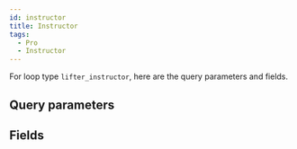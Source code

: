 ```yaml
---
id: instructor
title: Instructor
tags:
  - Pro
  - Instructor
---
```


For loop type `lifter_instructor`, here are the query parameters and fields.

## Query parameters

<QueryArgsList args={json.query_args} />

## Fields

<FieldsList fields={json.fields} />
